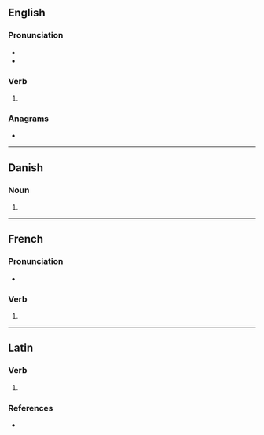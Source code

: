 {{also|pavés|påves}}
==English==

===Pronunciation===
* {{IPA|en|/peɪvz/}}
* {{rhymes|en|eɪvz|s=1}}

===Verb===
{{head|en|verb form}}

# {{en-third-person singular of|pave}}

===Anagrams===
* {{anagrams|en|a=aepsv|Vespa|spave|vapes}}

----

==Danish==

===Noun===
{{head|da|noun form|g=c}}

# {{inflection of|da|pave||indef|gen|s}}

----

==French==

===Pronunciation===
* {{fr-IPA|pos=v}}

===Verb===
{{head|fr|verb form}}

# {{inflection of|fr|paver||2|s|pres|ind//sub}}

----

==Latin==

===Verb===
{{la-verb-form|pavēs}}

# {{inflection of|la|paveō||2|s|pres|actv|indc}}

===References===
* {{R:du Cange}}